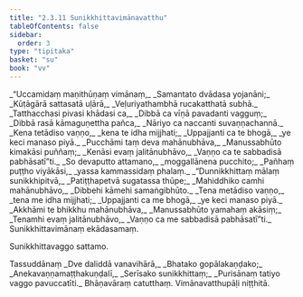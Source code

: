 ```yaml
---
title: "2.3.11 Sunikkhittavimānavatthu"
tableOfContents: false
sidebar:
  order: 3
type: "tipitaka"
basket: "su"
book: "vv"
---
```



<DynamicBreadcrumb />

<Division number="1282" book="vv" bookNo="19" page="124">

<Paragraph number="1136" type="verses" book="vv">
_“Uccamidaṃ maṇithūṇaṃ vimānaṃ,_  
_Samantato dvādasa yojanāni;_  
_Kūṭāgārā sattasatā uḷārā,_  
_Veḷuriyathambhā rucakatthatā subhā._  

</Paragraph>

</Division>
<Division number="1283" book="vv" bookNo="19" page="124">

<Paragraph number="1137" type="verses" book="vv">
_Tatthacchasi pivasi khādasi ca,_  
_Dibbā ca vīṇā pavadanti vagguṃ;_  
_Dibbā rasā kāmaguṇettha pañca,_  
_Nāriyo ca naccanti suvaṇṇachannā._  

</Paragraph>

</Division>
<Division number="1284" book="vv" bookNo="19" page="124">

<Paragraph number="1138" type="verses" book="vv">
_Kena tetādiso vaṇṇo,_  
_kena te idha mijjhati;_  
_Uppajjanti ca te bhogā,_  
_ye keci manaso piyā._  

</Paragraph>

</Division>
<Division number="1285" book="vv" bookNo="19" page="125">

<Paragraph number="1139" type="verses" book="vv">
_Pucchāmi taṃ deva mahānubhāva,_  
_Manussabhūto kimakāsi puññaṃ;_  
_Kenāsi evaṃ jalitānubhāvo,_  
_Vaṇṇo ca te sabbadisā pabhāsatī”ti._  

</Paragraph>

</Division>
<Division number="1286" book="vv" bookNo="19" page="125">

<Paragraph number="1140" type="verses" book="vv">
_So devaputto attamano,_  
_moggallānena pucchito;_  
_Pañhaṃ puṭṭho viyākāsi,_  
_yassa kammassidaṃ phalaṃ._  

</Paragraph>

</Division>
<Division number="1287" book="vv" bookNo="19" page="125">

<Paragraph number="1141" type="verses" book="vv">
_“Dunnikkhittaṃ mālaṃ sunikkhipitvā,_  
_Patiṭṭhapetvā sugatassa thūpe;_  
_Mahiddhiko camhi mahānubhāvo,_  
_Dibbehi kāmehi samaṅgibhūto._  

</Paragraph>

</Division>
<Division number="1288" book="vv" bookNo="19" page="125">

<Paragraph number="1142" type="verses" book="vv">
_Tena metādiso vaṇṇo,_  
_tena me idha mijjhati;_  
_Uppajjanti ca me bhogā,_  
_ye keci manaso piyā._  

</Paragraph>

</Division>
<Division number="1289" book="vv" bookNo="19" page="125">

<Paragraph number="1143" type="verses" book="vv">
_Akkhāmi te bhikkhu mahānubhāva,_  
_Manussabhūto yamahaṃ akāsiṃ;_  
_Tenamhi evaṃ jalitānubhāvo,_  
_Vaṇṇo ca me sabbadisā pabhāsatī”ti._  


</Paragraph>
</Division>

<Paragraph number="1144" type="center" book="vv">
Sunikkhittavimānaṃ ekādasamaṃ.

  
Sunikkhittavaggo sattamo.



</Paragraph>

<Paragraph number="1145" type="center" book="vv">
Tassuddānaṃ


</Paragraph>

<Paragraph number="1146" type="verses" book="vv">
_Dve daliddā vanavihārā,_  
_Bhatako gopālakaṇḍako;_  
_Anekavaṇṇamaṭṭhakuṇḍalī,_  
_Serīsako sunikkhittaṃ;_  
_Purisānaṃ tatiyo vaggo pavuccatīti._  


</Paragraph>

<Paragraph number="1147" type="center" book="vv">
Bhāṇavāraṃ catutthaṃ.



</Paragraph>

<Paragraph number="1148" type="center" book="vv">
Vimānavatthupāḷi niṭṭhitā.
</Paragraph>